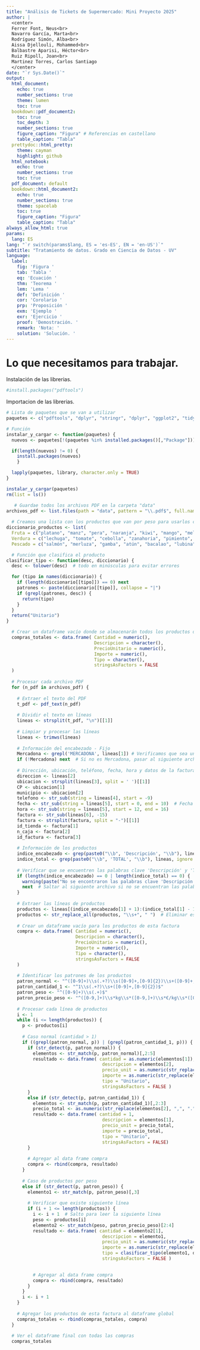 ```yaml
---
title: "Análisis de Tickets de Supermercado: Mini Proyecto 2025"
author: |
  <center>
  Ferrer Font, Neus<br>
  Navarro García, Marta<br>
  Rodríguez Simón, Alba<br>
  Aissa Djellouli, Mohammed<br>
  Balbastre Aparisi, Héctor<br>
  Ruiz Ripoll, Joan<br>
  Martinez Torres, Carlos Santiago
  </center>
date: "`r Sys.Date()`"
output:
  html_document:
    echo: true
    number_sections: true
    theme: lumen
    toc: true
  bookdown::pdf_document2:
    toc: true
    toc_depth: 3
    number_sections: true
    figure_caption: "Figura" # Referencias en castellano
    table_caption: "Tabla"
  prettydoc::html_pretty:
    theme: cayman
    highlight: github
  html_notebook:
    echo: true
    number_sections: true
    toc: true
  pdf_document: default
  bookdown::html_document2:
    echo: true
    number_sections: true
    theme: spacelab
    toc: true
    figure_caption: "Figura"
    table_caption: "Tabla"
always_allow_html: true
params:
  lang: ES
lang: "`r switch(params$lang, ES = 'es-ES', EN = 'en-US')`"
subtitle: "Tratamiento de datos. Grado en Ciencia de Datos - UV"
language:
  label:
    fig: 'Figura '
    tab: 'Tabla '
    eq: 'Ecuación '
    thm: 'Teorema '
    lem: 'Lema '
    def: 'Definición '
    cor: 'Corolario '
    prp: 'Proposición '
    exm: 'Ejemplo '
    exr: 'Ejercicio '
    proof: 'Demostración. '
    remark: 'Nota: '
    solution: 'Solución. '
---
```

# Lo que necesitamos para trabajar. 

Instalación de las librerias.
```r
#install.packages("pdftools")
```

Importacion de las librerias. 
```r


# Lista de paquetes que se van a utilizar
paquetes <- c("pdftools", "dplyr", "stringr", "dplyr", "ggplot2", "tidyr", "stringr")

# Función 
instalar_y_cargar <- function(paquetes) {
  nuevos <- paquetes[!(paquetes %in% installed.packages()[,"Package"])]

  if(length(nuevos) != 0) {
    install.packages(nuevos)
    }

  lapply(paquetes, library, character.only = TRUE)
}

instalar_y_cargar(paquetes)
rm(list = ls())
```

```r
   # Guardae todos los archivos PDF en la carpeta "data"
archivos_pdf <- list.files(path = "data", pattern = "\\.pdf$", full.names = TRUE)
  
  # Creamos una lista con los productos que van por peso para usarlos como palabras clave.
diccionario_productos <- list(
  Fruta = c("platano", "manz", "pera", "naranja", "kiwi", "mango", "melón", "sandía", "fresa", "uva", "piña", "ciruela", "cereza", "granada", "banana", "mandarina"),
  Verdura = c("lechuga", "tomate", "cebolla", "zanahoria", "pimiento", "calabacín", "pepino", "espinaca", "acelga", "berenjena", "col", "brócoli", "limon", "alcachofa", "habas"),
  Pescado = c("salmón", "merluza", "gamba", "atún", "bacalao", "lubina", "dorada", "anchoa", "boquerón"))

  # Función que clasifica el producto
clasificar_tipo <- function(desc, diccionario) {
  desc <- tolower(desc)  # todo en minúsculas para evitar errores

  for (tipo in names(diccionario)) {
    if (length(diccionario[[tipo]]) == 0) next
    patrones <- paste(diccionario[[tipo]], collapse = "|")
    if (grepl(patrones, desc)) {
      return(tipo)
    }
  }
  return("Unitario")
}

  # Crear un dataframe vacío donde se almacenarán todos los productos de todos los tickets
  compras_totales <- data.frame( Cantidad = numeric(),
                                 Descripcion = character(),
                                 PrecioUnitario = numeric(),
                                 Importe = numeric(),
                                 Tipo = character(),
                                 stringsAsFactors = FALSE
  )
  
  # Procesar cada archivo PDF
  for (n_pdf in archivos_pdf) {
    
    # Extraer el texto del PDF
    t_pdf <- pdf_text(n_pdf)
    
    # Dividir el texto en líneas
    lineas <- strsplit(t_pdf, "\n")[[1]]
    
    # Limpiar y procesar las líneas
    lineas <- trimws(lineas)
    
    # Información del encabezado - Fijo
    Mercadona <- grepl('MERCADONA', lineas[1]) # Verificamos que sea una factura de Mercadona
    if (!Mercadona) next  # Si no es Mercadona, pasar al siguiente archivo
    
    # Dirección, ubicación, teléfono, fecha, hora y datos de la factura
    direccion <- lineas[2]
    ubicacion <- strsplit(lineas[3], split = ' ')[[1]] 
    CP <- ubicacion[1]
    municipio <- ubicacion[2]
    telefono <- str_sub(string = lineas[4], start = -9)
    fecha <- str_sub(string = lineas[5], start = 0, end = 10)  # Fecha (dd-mm-aaaa)
    hora <- str_sub(string = lineas[5], start = 12, end = 16)
    factura <- str_sub(lineas[6], -15)
    factura <- strsplit(factura, split = "-")[[1]]
    id_tienda <- factura[1]
    n_caja <- factura[2]
    id_factura <- factura[3]
    
    # Información de los productos
    indice_encabezado <- grep(paste0("\\b", 'Descripción', "\\b"), lineas, ignore.case = TRUE)
    indice_total <- grep(paste0("\\b", 'TOTAL', "\\b"), lineas, ignore.case = TRUE)
    
    # Verificar que se encuentren las palabras clave 'Descripción' y 'TOTAL'
    if (length(indice_encabezado) == 0 | length(indice_total) == 0) {
      warning(paste("No se encontraron las palabras clave 'Descripción' o 'TOTAL' en el archivo:", n_pdf))
      next  # Saltar al siguiente archivo si no se encuentran las palabras clave, para no procesar datos incompletos o que son incorrectos.
    }
    
    # Extraer las líneas de productos
    productos <- lineas[(indice_encabezado[1] + 1):(indice_total[1] - 1)]
    productos <- str_replace_all(productos, "\\s+", " ")  # Eliminar espacios múltiples
    
    # Crear un dataframe vacío para los productos de esta factura
    compra <- data.frame( Cantidad = numeric(),
                          Descripcion = character(),
                          PrecioUnitario = numeric(),
                          Importe = numeric(),
                          Tipo = character(),
                          stringsAsFactors = FALSE
    )
    
    # Identificar los patrones de los productos
    patron_normal <- "^([0-9]+)\\s(.+?)\\s([0-9]+,[0-9]{2})\\s+([0-9]+,[0-9]{2})$"
    patron_cantidad_1 <- "^1\\s(.+?)\\s+([0-9]+,[0-9]{2})$"
    patron_peso <- "^([0-9]+)\\s(.+)$"
    patron_precio_peso <- "^([0-9,]+)\\s*kg\\s*([0-9,]+)\\s*€/kg\\s*([0-9,]+)$"
  
    # Procesar cada línea de productos
    i <- 1
    while (i <= length(productos)) {
      p <- productos[i]
      
      # Caso normal (cantidad > 1)
      if ((grepl(patron_normal, p)) | (grepl(patron_cantidad_1, p))) {
        if (str_detect(p, patron_normal)) {
          elementos <- str_match(p, patron_normal)[,2:5]
          resultado <- data.frame( cantidad = as.numeric(elementos[1]),
                                    descripcion = elementos[2],
                                    precio_unit = as.numeric(str_replace(elementos[3], ",", ".")),
                                    importe = as.numeric(str_replace(elementos[4], ",", ".")),
                                    tipo = "Unitario",
                                    stringsAsFactors = FALSE )
        }
        else if (str_detect(p, patron_cantidad_1)) {
          elementos <- str_match(p, patron_cantidad_1)[,2:3]
          precio_total <- as.numeric(str_replace(elementos[2], ",", "."))
          resultado <- data.frame( cantidad = 1,
                                    descripcion = elementos[1],
                                    precio_unit = precio_total,
                                    importe = precio_total,
                                    tipo = "Unitario",
                                    stringsAsFactors = FALSE)
        }
        
        # Agregar al data frame compra
        compra <- rbind(compra, resultado)
      }
      
      # Caso de productos por peso
      else if (str_detect(p, patron_peso)) {
        elemento1 <- str_match(p, patron_peso)[,3]
        
        # Verificar que existe siguiente línea
        if (i + 1 <= length(productos)) {
          i <- i + 1  # Salto para leer la siguiente línea
          peso <- productos[i]
          elemento2 <- str_match(peso, patron_precio_peso)[2:4]
          resultado <- data.frame( cantidad = elemento2[1],
                                    descripcion = elemento1,
                                    precio_unit = as.numeric(str_replace(elemento2[2], ",", ".")),
                                    importe = as.numeric(str_replace(elemento2[3], ",", ".")),
                                    tipo = clasificar_tipo(elemento1, diccionario_productos),
                                    stringsAsFactors = FALSE )
         

          # Agregar al data frame compra
          compra <- rbind(compra, resultado)
        }
      }
      i <- i + 1
    }
    
    # Agregar los productos de esta factura al dataframe global
    compras_totales <- rbind(compras_totales, compra)
  }
  
  # Ver el dataframe final con todas las compras
  compras_totales
  
```